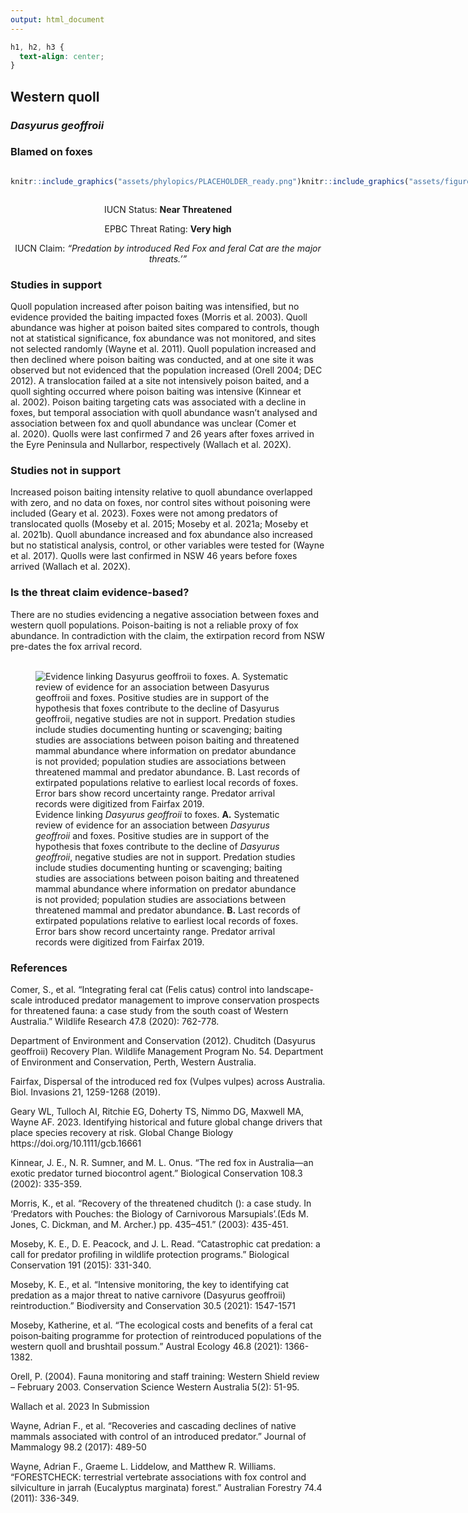 ```yaml
---
output: html_document
---
```

```css
h1, h2, h3 {
  text-align: center;
}
```

## **Western quoll**
### *Dasyurus geoffroii*
### Blamed on foxes

:::: {style="display: flex;"}

::: {}
  ```r
  knitr::include_graphics("assets/phylopics/PLACEHOLDER_ready.png")
  ```
:::

::: {}

:::

::: {}
  ```r
  knitr::include_graphics("assets/figures/Map_Fox_Dasyurus geoffroii.png")
  ```
:::

::::
<center>
IUCN Status: **Near Threatened**

EPBC Threat Rating: **Very high**

IUCN Claim: *"Predation by introduced Red Fox and feral Cat are the major threats.'"*

</center>

### Studies in support

Quoll population increased after poison baiting was intensified, but no evidence provided the baiting impacted foxes (Morris et al. 2003). Quoll abundance was higher at poison baited sites compared to controls, though not at statistical significance, fox abundance was not monitored, and sites not selected randomly (Wayne et al. 2011). Quoll population increased and then declined where poison baiting was conducted, and at one site it was observed but not evidenced that the population increased (Orell 2004; DEC 2012). A translocation failed at a site not intensively poison baited, and a quoll sighting occurred where poison baiting was intensive (Kinnear et al. 2002). Poison baiting targeting cats was associated with a decline in foxes, but temporal association with quoll abundance wasn’t analysed and association between fox and quoll abundance was unclear (Comer et al. 2020). Quolls were last confirmed 7 and 26 years after foxes arrived in the Eyre Peninsula and Nullarbor, respectively (Wallach et al. 202X).

### Studies not in support

Increased poison baiting intensity relative to quoll abundance overlapped with zero, and no data on foxes, nor control sites without poisoning were included (Geary et al. 2023). Foxes were not among predators of translocated quolls (Moseby et al. 2015; Moseby et al. 2021a; Moseby et al. 2021b). Quoll abundance increased and fox abundance also increased but no statistical analysis, control, or other variables were tested for (Wayne et al. 2017). Quolls were last confirmed in NSW 46 years before foxes arrived (Wallach et al. 202X).

### Is the threat claim evidence-based?

There are no studies evidencing a negative association between foxes and western quoll populations. Poison-baiting is not a reliable proxy of fox abundance. In contradiction with the claim, the extirpation record from NSW pre-dates the fox arrival record.
<br>
<br>

![Evidence linking *Dasyurus geoffroii* to foxes. **A.** Systematic review of evidence for an association between *Dasyurus geoffroii* and foxes. Positive studies are in support of the hypothesis that foxes contribute to the decline of *Dasyurus geoffroii*, negative studies are not in support. Predation studies include studies documenting hunting or scavenging; baiting studies are associations between poison baiting and threatened mammal abundance where information on predator abundance is not provided; population studies are associations between threatened mammal and predator abundance. **B.** Last records of extirpated populations relative to earliest local records of foxes. Error bars show record uncertainty range. Predator arrival records were digitized from Fairfax 2019.](assets/figures/Main_Evidence_Fox_Dasyurus geoffroii.png)

### References

Comer, S., et al. "Integrating feral cat (Felis catus) control into landscape-scale introduced predator management to improve conservation prospects for threatened fauna: a case study from the south coast of Western Australia." Wildlife Research 47.8 (2020): 762-778.

Department of Environment and Conservation (2012). Chuditch (Dasyurus geoffroii) Recovery Plan. Wildlife Management Program No. 54. Department of Environment and Conservation, Perth, Western Australia.

Fairfax, Dispersal of the introduced red fox (Vulpes vulpes) across Australia. Biol. Invasions 21, 1259-1268 (2019).

Geary WL, Tulloch AI, Ritchie EG, Doherty TS, Nimmo DG, Maxwell MA, Wayne AF. 2023. Identifying historical and future global change drivers that place species recovery at risk. Global Change Biology https://doi.org/10.1111/gcb.16661

Kinnear, J. E., N. R. Sumner, and M. L. Onus. "The red fox in Australia—an exotic predator turned biocontrol agent." Biological Conservation 108.3 (2002): 335-359.

Morris, K., et al. "Recovery of the threatened chuditch (): a case study. In ‘Predators with Pouches: the Biology of Carnivorous Marsupials’.(Eds M. Jones, C. Dickman, and M. Archer.) pp. 435–451." (2003): 435-451.

Moseby, K. E., D. E. Peacock, and J. L. Read. "Catastrophic cat predation: a call for predator profiling in wildlife protection programs." Biological Conservation 191 (2015): 331-340.

Moseby, K. E., et al. "Intensive monitoring, the key to identifying cat predation as a major threat to native carnivore (Dasyurus geoffroii) reintroduction." Biodiversity and Conservation 30.5 (2021): 1547-1571

Moseby, Katherine, et al. "The ecological costs and benefits of a feral cat poison‐baiting programme for protection of reintroduced populations of the western quoll and brushtail possum." Austral Ecology 46.8 (2021): 1366-1382.

Orell, P. (2004). Fauna monitoring and staff training: Western Shield review – February 2003. Conservation Science Western Australia 5(2): 51-95.

Wallach et al. 2023 In Submission

Wayne, Adrian F., et al. "Recoveries and cascading declines of native mammals associated with control of an introduced predator." Journal of Mammalogy 98.2 (2017): 489-50

Wayne, Adrian F., Graeme L. Liddelow, and Matthew R. Williams. "FORESTCHECK: terrestrial vertebrate associations with fox control and silviculture in jarrah (Eucalyptus marginata) forest." Australian Forestry 74.4 (2011): 336-349.

